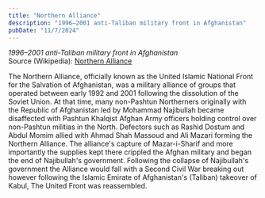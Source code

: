 ```yaml
---
title: "Northern Alliance"
description: "1996–2001 anti-Taliban military front in Afghanistan"
pubDate: "11/7/2024"
---
```


*1996–2001 anti-Taliban military front in Afghanistan*  
Source (Wikipedia): [Northern Alliance][1]

The Northern Alliance, officially known as the United Islamic National Front for the Salvation of Afghanistan, was a military alliance of groups that operated between early 1992 and 2001 following the dissolution of the Soviet Union. At that time, many non-Pashtun Northerners originally with the Republic of Afghanistan led by Mohammad Najibullah became disaffected with Pashtun Khalqist Afghan Army officers holding control over non-Pashtun militias in the North. Defectors such as Rashid Dostum and Abdul Momim allied with Ahmad Shah Massoud and Ali Mazari forming the Northern Alliance. The alliance's capture of Mazar-i-Sharif and more importantly the supplies kept there crippled the Afghan military and began the end of Najibullah's government. Following the collapse of Najibullah's government the Alliance would fall with a Second Civil War breaking out however following the Islamic Emirate of Afghanistan's (Taliban) takeover of Kabul, The United Front was reassembled.

[1]: https://en.wikipedia.org/wiki/Northern_Alliance

